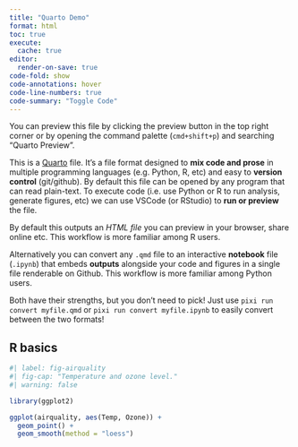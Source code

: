 ```yaml
---
title: "Quarto Demo"
format: html
toc: true
execute: 
  cache: true
editor: 
  render-on-save: true
code-fold: show
code-annotations: hover
code-line-numbers: true
code-summary: "Toggle Code"
---
```


:::{.callout-note}
You can preview this file by clicking the preview button in the top right corner or by opening the command palette (`cmd+shift+p`) and searching "Quarto Preview".  
:::

This is a [Quarto](https://quarto.org/) file. It's a file format designed to **mix code and prose** in multiple programming languages (e.g. Python, R, etc) and easy to **version control** (git/github). By default this file can be opened by any program that can read plain-text. To execute code (i.e. use Python or R to run analysis, generate figures, etc) we can use VSCode (or RStudio) to **run or preview** the file. 

By default this outputs an *HTML file* you can preview in your browser, share online etc. This workflow is more familiar among R users.

Alternatively you can convert any `.qmd` file to an interactive **notebook** file (`.ipynb`) that embeds **outputs** alongside your code and figures in a single file renderable on Github. This workflow is more familiar among Python users.

Both have their strengths, but you don't need to pick! Just use `pixi run convert myfile.qmd` or `pixi run convert myfile.ipynb` to easily convert between the two formats!


## R basics

```r
#| label: fig-airquality
#| fig-cap: "Temperature and ozone level."
#| warning: false

library(ggplot2)

ggplot(airquality, aes(Temp, Ozone)) + 
  geom_point() + 
  geom_smooth(method = "loess")
```